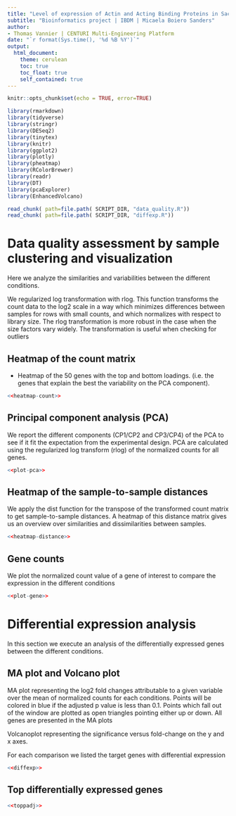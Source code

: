 ```yaml
---
title: "Level of expression of Actin and Acting Binding Proteins in Saccharomyces cerevisiae cells"
subtitle: "Bioinformatics project | IBDM | Micaela Boiero Sanders"
author:
- Thomas Vannier | CENTURI Multi-Engineering Platform
date: "`r format(Sys.time(), '%d %B %Y')`"
output:
  html_document: 
    theme: cerulean
    toc: true
    toc_float: true
    self_contained: true
---
```


```r
knitr::opts_chunk$set(echo = TRUE, error=TRUE)
```

```r
library(rmarkdown)
library(tidyverse)
library(stringr)
library(DESeq2)
library(tinytex)
library(knitr)
library(ggplot2)
library(plotly)
library(pheatmap)
library(RColorBrewer)
library(readr)
library(DT)
library(pcaExplorer)
library(EnhancedVolcano)
```

[//]: # "Load the various chunks in the various files"
```r
read_chunk( path=file.path( SCRIPT_DIR, "data_quality.R"))
read_chunk( path=file.path( SCRIPT_DIR, "diffexp.R"))
```
# Data quality assessment by sample clustering and visualization

Here we analyze the similarities and variabilities between the different conditions.

We regularized log transformation with rlog.
This function transforms the count data to the log2 scale in a way which minimizes
differences between samples for rows with small counts, and which normalizes with 
respect to library size. The rlog transformation is more robust in the case
when the size factors vary widely. The transformation is useful when checking for outliers 

## Heatmap of the count matrix

- Heatmap of the 50 genes with the top and bottom loadings.
(i.e. the genes that explain the best the variability on the PCA component).

```r
<<heatmap-count>>
```

## Principal component analysis (PCA)

We report the different components (CP1/CP2 and CP3/CP4) of the PCA
to see if it fit the expectation from the experimental design.
PCA are calculated using the regularized log transform (rlog) of 
the normalized counts for all genes.

```r
<<plot-pca>>
```

## Heatmap of the sample-to-sample distances

We apply the dist function for the transpose of the transformed count matrix to get sample-to-sample distances.
A heatmap of this distance matrix gives us an overview over similarities and dissimilarities between samples. 

```r
<<heatmap-distance>>
```

## Gene counts

We plot the normalized count value of a gene of interest to compare the expression in the different conditions

```r
<<plot-gene>>
```

# Differential expression analysis

In this section we execute an analysis of the differentially expressed genes 
between the different conditions.

## MA plot and Volcano plot

MA plot representing the log2 fold changes attributable to a given variable over
the mean of normalized counts for each conditions. 
Points will be colored in blue if the adjusted p value is less than 0.1.
Points which fall out of the window are plotted as open triangles pointing 
either up or down. All genes are presented in the MA plots

Volcanoplot representing the significance versus fold-change on the y and x axes.

For each comparison we listed the target genes with differential expression 

```r
<<diffexp>>
```

## Top differentially expressed genes

```r
<<toppadj>>
```

